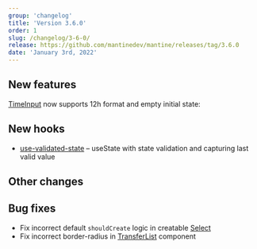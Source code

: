 ```yaml
---
group: 'changelog'
title: 'Version 3.6.0'
order: 1
slug: /changelog/3-6-0/
release: https://github.com/mantinedev/mantine/releases/tag/3.6.0
date: 'January 3rd, 2022'
---
```



## New features

[TimeInput](https://mantine.dev/dates/time-input/) now supports 12h format and empty initial state:

<Demo data={TimeInputDemos.usage} />

<Demo data={TimeInputDemos.format} />

## New hooks

- [use-validated-state](https://mantine.dev/hooks/use-validated-state/) – useState with state validation and capturing last valid value

## Other changes

## Bug fixes

- Fix incorrect default `shouldCreate` logic in creatable [Select](https://mantine.dev/core/select/)
- Fix incorrect border-radius in [TransferList](https://mantine.dev/core/transfer-list/) component
